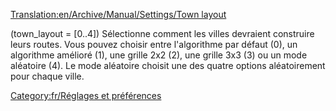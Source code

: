 [[Translation:en/Archive/Manual/Settings/Town layout]]


(town_layout = [0..4]) 
Sélectionne comment les villes devraient construire leurs routes. Vous pouvez choisir entre l'algorithme par défaut (0), un algorithme amélioré (1), une grille 2x2 (2), une grille 3x3 (3) ou un mode aléatoire (4). Le mode aléatoire choisit une des quatre options aléatoirement pour chaque ville.

[[Category:fr/Réglages et préférences]]